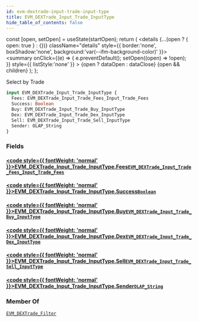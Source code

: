 ```yaml
---
id: evm-dextrade-input-trade-input-type
title: EVM_DEXTrade_Input_Trade_InputType
hide_table_of_contents: false
---
```







  const [open, setOpen] = useState(startOpen);
  return (
    <details {...(open ? { open: true } : {})} className="details" style={{ border:'none', boxShadow:'none', background:'var(--ifm-background-color)' }}>
      <summary
        onClick={(e) => {
          e.preventDefault();
          setOpen((open) => !open);
        }}
        style={{ listStyle:'none' }}
      >
      {open ? dataOpen : dataClose}
      </summary>
      {open && children}
    </details>
  );
};










Select by Trade


```graphql
input EVM_DEXTrade_Input_Trade_InputType {
  Fees: EVM_DEXTrade_Input_Trade_Fees_Input_Trade_Fees
  Success: Boolean
  Buy: EVM_DEXTrade_Input_Trade_Buy_InputType
  Dex: EVM_DEXTrade_Input_Trade_Dex_InputType
  Sell: EVM_DEXTrade_Input_Trade_Sell_InputType
  Sender: OLAP_String
}
```




### Fields

#### [<code style={{ fontWeight: 'normal' }}>EVM_DEXTrade_Input_Trade_InputType.<b>Fees</b></code>](#)<Bullet />[`EVM_DEXTrade_Input_Trade_Fees_Input_Trade_Fees`](/docs/graphql-reference/inputs/evm-dextrade-input-trade-fees-input-trade-fees) <Badge class="badge badge--secondary" text="input"/> 
> 
> 
> 
> 

#### [<code style={{ fontWeight: 'normal' }}>EVM_DEXTrade_Input_Trade_InputType.<b>Success</b></code>](#)<Bullet />[`Boolean`](/docs/graphql-reference/scalars/boolean) <Badge class="badge badge--secondary" text="scalar"/> 
> 
> 
> 
> 

#### [<code style={{ fontWeight: 'normal' }}>EVM_DEXTrade_Input_Trade_InputType.<b>Buy</b></code>](#)<Bullet />[`EVM_DEXTrade_Input_Trade_Buy_InputType`](/docs/graphql-reference/inputs/evm-dextrade-input-trade-buy-input-type) <Badge class="badge badge--secondary" text="input"/> 
> 
> 
> 
> 

#### [<code style={{ fontWeight: 'normal' }}>EVM_DEXTrade_Input_Trade_InputType.<b>Dex</b></code>](#)<Bullet />[`EVM_DEXTrade_Input_Trade_Dex_InputType`](/docs/graphql-reference/inputs/evm-dextrade-input-trade-dex-input-type) <Badge class="badge badge--secondary" text="input"/> 
> 
> 
> 
> 

#### [<code style={{ fontWeight: 'normal' }}>EVM_DEXTrade_Input_Trade_InputType.<b>Sell</b></code>](#)<Bullet />[`EVM_DEXTrade_Input_Trade_Sell_InputType`](/docs/graphql-reference/inputs/evm-dextrade-input-trade-sell-input-type) <Badge class="badge badge--secondary" text="input"/> 
> 
> 
> 
> 

#### [<code style={{ fontWeight: 'normal' }}>EVM_DEXTrade_Input_Trade_InputType.<b>Sender</b></code>](#)<Bullet />[`OLAP_String`](/docs/graphql-reference/inputs/olap-string) <Badge class="badge badge--secondary" text="input"/> 
> 
> 
> 
> 



### Member Of

[`EVM_DEXTrade_Filter`](/docs/graphql-reference/inputs/evm-dextrade-filter)  <Badge class="badge badge--secondary" text="input"/>

